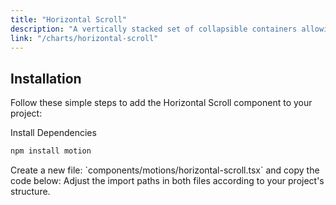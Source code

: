 ```yaml
---
title: "Horizontal Scroll"
description: "A vertically stacked set of collapsible containers allowing users to toggle content visibility. Customize the animation effects with variants and transitions for expanding/collapsing the sections."
link: "/charts/horizontal-scroll"
---
```


<ComponentPreview name="horizontal-scroll-demo" />

## Installation

Follow these simple steps to add the Horizontal Scroll component to your project:

<Steps>

<Step>
Install Dependencies
</Step>

```bash 
npm install motion
```

<Step>
    Create a new file: `components/motions/horizontal-scroll.tsx` and copy the code below:
</Step>

<CollapsibleSource name="horizontal-scroll" />

<Step>
    Adjust the import paths in both files according to your project's structure.
</Step>

</Steps>

